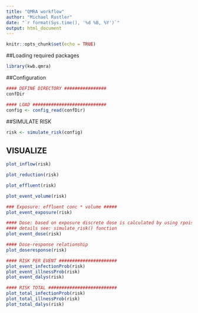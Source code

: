 ---
title: "QMRA workflow"
author: "Michael Rustler"
date: "`r format(Sys.time(), '%d %B, %Y')`"
output: html_document
---

```{r setup, include=FALSE}
knitr::opts_chunk$set(echo = TRUE)
```

##Loading required packages

```{r }
library(kwb.qmra)
```

##Configuration
```{r }
#### DEFINE DIRECTORY ################
confDir

#### LOAD ############################
config <- config_read(confDir)
```


##SIMULATE RISK
```{r }
risk <- simulate_risk(config)
```

## VISUALIZE

```{r fig.width=10,fig.asp=1}
plot_inflow(risk)

plot_reduction(risk)

plot_effluent(risk)

plot_event_volume(risk)

### Exposure: effluent conc * volume #####
plot_event_exposure(risk)

#### Dose: based on exposure discrete dose is calculated by using rpois(), for 
#### details see: simulate_risk() function
plot_event_dose(risk)

#### Dose-response relationship
plot_doseresponse(risk)

#### RISK PER EVENT ######################
plot_event_infectionProb(risk)
plot_event_illnessProb(risk)
plot_event_dalys(risk)

#### RISK TOTAL ##########################
plot_total_infectionProb(risk)
plot_total_illnessProb(risk)
plot_total_dalys(risk)

```

